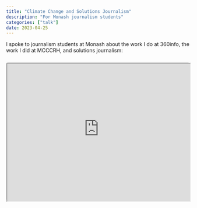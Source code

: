 ```yaml
---
title: "Climate Change and Solutions Journalism"
description: "For Monash journalism students"
categories: ["talk"]
date: 2023-04-25
---
```


I spoke to journalism students at Monash about the work I do at 360info, the work I did at MCCCRH, and solutions journalism:

```{=html}
<div style="text-align:center; position: relative; height: 0; padding-bottom: 75%; margin-top: 25px; margin-bottom: 25px; border: 1px solid #cccccc; border-radius: 5px;">
	<iframe style="position: absolute; top: 0; left: 0; width: 100%; height: 100%; background-color: white" src="https://ats3645.talks.jamesgoldie.dev/" allowfullscreen></iframe>
</div>
```
